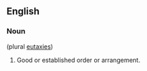 ==English==

===Noun===
{{en-noun}} (plural [[eutaxies]])

# Good or established order or arrangement.